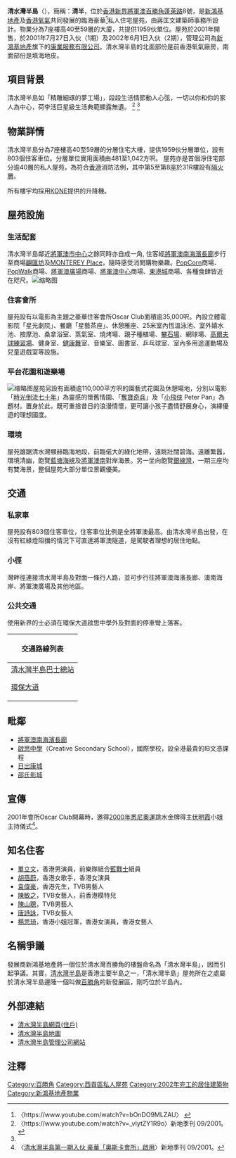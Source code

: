 {{otheruses|subject=名為「清水灣半島」的住宅|other=地理上的清水灣半島|清水灣半島}}
{{Infobox_housinghk 
| name = 清水灣半島<BR>Oscar by the Sea
| logo= [[File:Oscar_by_the_Sea_Logo.png|200px]]
| photo = OscarbytheSea2021.jpeg
| phototitle = 清水灣半島（2021年1月）
| address= {{HK}}[[新界|新界]][[將軍澳|將軍澳]][[百勝角|百勝角]][[蓬萊路|蓬萊路]]8號
| lot=  [[將軍澳|將軍澳]]市地段51號
| developer= [[新鴻基地產|新鴻基地產]]、香港氧氣
| use = 住宅
| blocknumber = 7座分層住宅大樓
| floornumber = 40至59層
| yearofcompletion = 2002年5月
| former =香港氧氣廠房
| website = {{Official website|http://www.obts.org.hk}}
}}

'''清水灣半島'''（{{lang-en|Oscar by the Sea}}），簡稱：'''清半'''，位於[[香港|香港]][[新界|新界]][[將軍澳|將軍澳]][[百勝角|百勝角]][[蓬萊路|蓬萊路]]8號，是[[新鴻基地產|新鴻基地產]]及[[香港氧氣|香港氧氣]]共同發展的臨海豪華<ref name="#1">〈https://www.youtube.com/watch?v=bOnDO9MLZAU〉 {{Wayback|url=https://www.youtube.com/watch?v=bOnDO9MLZAU |date=20200329063558 }}</ref>私人住宅屋苑，由蔣匡文建築師事務所設計。物業分為7座樓高40至59層的大廈，共提供1959伙單位。屋苑於2001年開售，於2001年7月27日入伙（1期）及2002年6月1日入伙（2期），管理公司為[[新鴻基地產|新鴻基地產]]旗下的[[康業服務有限公司|康業服務有限公司]]。清水灣半島的北面部份是前香港氧氣廠房，南面部份是填海地皮。

==項目背景==
清水灣半島如「精雕細琢的夢工場」，段段生活情節動人心弦，一切以你和你的家人為中心，荷李活巨星級生活典範顯露無遺。
<ref>〈https://www.youtube.com/watch?v=_vIytZY1R9o〉新地季刊 {{Wayback|url=https://www.youtube.com/watch?v=_vIytZY1R9o |date=20210924121026 }} 09/2001。</ref>
<ref name="#1"/>

==物業詳情==
清水灣半島分為7座樓高40至59層的分層住宅大樓，提供1959伙分層單位，設有803個住客車位。分層單位實用面積由481至1,042方呎。
屋苑亦是首個淨住宅部分逾40層的私人屋苑，為符合[[香港|香港]]消防法例，其中第5至第8座於31R樓設有[[隔火層|隔火層]]。

所有樓宇均採用[[KONE|KONE]]提供的升降機。

==屋苑設施==
===生活配套===
清水灣半島鄰近[[將軍澳市中心|將軍澳市中心]]之餘同時亦自成一角, 住客經[[將軍澳南海濱長廊|將軍澳南海濱長廊]]步行至商場[[海翩滙|翩匯坊]]及[[MONTEREY_Place|MONTEREY Place]]，隨時感受消閒購物樂趣。[[PopCorn|PopCorn]]商場、[[PopWalk|PopWalk]]商場、[[將軍澳廣場|將軍澳廣場]]商場、[[將軍澳中心|將軍澳中心]]商場、[[東港城|東港城]]商場、各種食肆皆近在咫尺。[[File:清水灣半島會所休憩雅座.jpg|缩略图]]
===住客會所===
屋苑設有以電影為主題之豪華住客會所Oscar Club面積逾35,000呎。內設立體電影院「星光劇院」、餐廳「星藝茶座」、休憩雅座、25米室內恆溫泳池、室外嬉水池、按摩池、桑拿浴室、蒸氣室、燒烤場、親子種植場、[[攀石場|攀石場]]、網球場、[[高爾夫球練習場|高爾夫球練習場]]、健身室、[[健康舞|健康舞]]室、音樂室、圖書室、乒乓球室、室內多用途運動場及兒童遊戲室等設施。

===平台花園和遊樂場===
[[File:OBTS_Podium.jpg|缩略图]]屋苑另設有面積逾110,000平方呎的園藝式花園及休憩場地，分別以電影「[[時光倒流七十年|時光倒流七十年]]」為靈感的懷舊情園、「[[奪寶奇兵|奪寶奇兵]]」及「[[小飛俠|小飛俠]] Peter Pan」為題材。置身於此，既可重捨昔日的浪漫情懷，更可讓小孩子盡情舒展身心，演繹優遊的理想國度。

===環境===
屋苑雄踞清水灣顯赫臨海地段，前臨偌大的綠化地帶，遠眺壯闊碧海。遠離繁囂，環境清幽，飽覽[[藍塘海峽|藍塘海峽]]及[[將軍澳南|將軍澳南]]對岸海景。另一坐向飽覽[[銀線灣|銀線灣]]，一期三座均有雙海景，整個屋苑大部分單位景觀優美。

==交通==
===私家車===
屋苑設有803個住客車位，住客車位比例是全將軍澳最高。由清水灣半島出發，在沒有紅綠燈阻擋的情況下可直達將軍澳隧道，是駕駛者理想的居住地點。

===小徑===
灣畔徑連接清水灣半島及對面一條行人路，並可步行往將軍澳海濱長廊、澳南海岸、將軍澳廣場及其他地區。

===公共交通===
使用新界的士必須在環保大道啟思中學外及對面的停車彎上落客。
{| class="mw-collapsible mw-collapsed wikitable" style="margin: 0 auto; width: auto;" 
! 交通路線列表
|-
|
;[[清水灣半島巴士總站|清水灣半島巴士總站]]
{{九龍新界巴士簡單列表|98|98D_s|98S|795X|796C|796E|796P|796X|797|798B|N796}}
{{大嶼山巴士簡單列表|A29P_s}}
{{新界專線小巴簡單列表|109M}}

;[[環保大道|環保大道]]
{{九龍新界巴士簡單列表|98|290B|290X|298|298E|298F|796E|796P|796X|797|797M|798B|N290|N796}}
{{新界專線小巴簡單列表|112S|113|115}}
|}

==毗鄰==
*[[將軍澳南海濱長廊|將軍澳南海濱長廊]]
*[[啟思中學|啟思中學]]（Creative Secondary School），國際學校，設全港最貴的IB文憑課程
*[[日出康城|日出康城]]
*[[邵氏影城|邵氏影城]]

== 宣傳 ==
2001年會所Oscar Club開幕時，邀得[[2000年悉尼奧運|2000年悉尼奧運]]跳水金牌得主[[伏明霞|伏明霞]]小姐主持儀式<ref>〈[http://www.shkp.com/Content/Uploads/Publication/quarterly/09-01/chinese/16.html 清水灣半島第一期入伙 豪華「奧斯卡會所」啟用]{{dead link|date=2018年3月 |bot=InternetArchiveBot |fix-attempted=yes }}〉新地季刊 09/2001。</ref>。

==知名住客==

*[[單立文|單立文]]，香港男演員，前樂隊組合[[藍戰士|藍戰士]]組員
*[[胡蓓蔚|胡蓓蔚]]，香港女歌手，香港女演員
*[[袁偉豪|袁偉豪]]，香港先生，TVB男藝人
*[[陳敏之|陳敏之]]，TVB女藝人，前香港模特兒
*[[陳山聰|陳山聰]]，TVB男藝人
*[[唐詩詠|唐詩詠]]，TVB女藝人
*[[楊思琦|楊思琦]]，香港小姐冠軍，香港女演員，香港女藝人

==名稱爭議==
發展商新鴻基地產將一個位於清水灣百勝角的樓盤命名為「清水灣半島」，因而引起爭議。其實，[[清水灣半島|清水灣半島]]是香港主要半島之一，「清水灣半島」屋苑所在之處屬於清水灣半島邊陲一個叫做[[百勝角|百勝角]]的新發展區，剛巧位於半島內。

==外部連結==
*[https://web.archive.org/web/20090127052311/http://oscarbythesea.com.hk/ 清水灣半島網頁(住戶)]
*[http://www.centamap.com/scripts/centamap2.asp?lg=B5&cx=845193&cy=818786&zm=5&mx=845477&my=818786&ms=2&sx=&sy=&ss=0&sl=&vm=&lb=&ly= 清水灣半島地圖] {{Wayback|url=http://www.centamap.com/scripts/centamap2.asp?lg=B5&cx=845193&cy=818786&zm=5&mx=845477&my=818786&ms=2&sx=&sy=&ss=0&sl=&vm=&lb=&ly= |date=20070929111911 }}
* [https://home.hongyip.com/obts/Home 清水灣半島管理公司網站] {{Wayback|url=https://home.hongyip.com/obts/Home |date=20200329063632 }}
{{coord|22.307599|114.267020|display=t}}

==注釋==
{{noteFoot}}
{{Reflist|20em}}

{{shkp}}
{{DEFAULTSORT: Oscar by the Sea}}
[[Category:百勝角|Category:百勝角]]
[[Category:西貢區私人屋苑|Category:西貢區私人屋苑]]
[[Category:2002年完工的居住建築物|Category:2002年完工的居住建築物]]
[[Category:新鴻基地產物業|Category:新鴻基地產物業]]